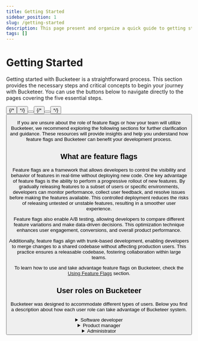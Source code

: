```yaml
---
title: Getting Started
sidebar_position: 1
slug: /getting-started
description: This page present and organize a quick guide to getting started with the documentation.
tags: []
---
```



# Getting Started

Getting started with Bucketeer is a straightforward process. This section provides the necessary steps and critical concepts to begin your journey with Bucketeer. You can use the buttons below to navigate directly to the pages covering the five essential steps.

<ButtonShelf>
  <Button
    redirect="../getting-started/create-bucketeer-account"
    title="1. Create an acccount"
    info="Learn about account types, roles and how to create an account."
  />
  {/* <Button
    redirect="../getting-started/get-your-credentials"
    title="Get your credentials "
    info="Get your credentials to start using Bucketeer."
  /> */}
  <Button
    redirect="../getting-started/bucketeer-dashboard"
    title="2. Bucketeer dashboard"
    info="Check all the main functions and panels available on the Bucketeer Dashboard."
  />
  <Button
    redirect="../getting-started/quickstart"
    title="3. Quickstart"
    info="Present all steps to create a feature flag and integrate it to your system."
  />
  {/* <Button
    redirect="../getting-started/choose-sdk"
    title="3. Choose an SDK"
    info="Evaluate the SDK options available to take advantage of Bucketeer solution."
  />
  <Button
    redirect="../getting-started/integrate-bucketeer"
    title="4. Integrate to Bucketeer"
    info="Learn the mains steps to integrate your application with Bucketeer."
  /> */}
  <Button
    redirect="../getting-started/bucketeer-vocabulary"
    title="4. Bucketeer vocabulary "
    info="Guides you through the principal terms used in Bucketeer's documentation."
  />
</ButtonShelf>

If you are unsure about the role of feature flags or how your team will utilize Bucketeer, we recommend exploring the following sections for further clarification and guidance. These resources will provide insights and help you understand how feature flags and Bucketeer can benefit your development process.

## What are feature flags

Feature flags are a framework that allows developers to control the visibility and behavior of features in real-time without deploying new code. One key advantage of feature flags is the ability to perform a progressive rollout of new features. By gradually releasing features to a subset of users or specific environments, developers can monitor performance, collect user feedback, and resolve issues before making the features available. This controlled deployment reduces the risks of releasing untested or unstable features, resulting in a smoother user experience.

Feature flags also enable A/B testing, allowing developers to compare different feature variations and make data-driven decisions. This optimization technique enhances user engagement, conversions, and overall product performance.

Additionally, feature flags align with trunk-based development, enabling developers to merge changes to a shared codebase without affecting production users. This practice ensures a releasable codebase, fostering collaboration within large teams.

To learn how to use and take advantage feature flags on Bucketeer, check the [Using Feature Flags](../using-feature-flags) section.

## User roles on Bucketeer

Bucketeer was designed to accommodate different types of users. Below you find a description about how each user role can take advantage of Bucketeer system.

<details>
  <summary>Software developer</summary>
  <p>
    As a software developer, your role in using Bucketeer involves creating and
    implementing feature flags in your code to control the behavior and
    visibility of features in your application. Bucketeer provides a
    comprehensive dashboard where you can define and manage feature flags.
  </p>
  <p>
    To get started, you will need to set up feature flags on the Bucketeer
    dashboard. You can refer to the
    <a href="../using-feature-flags"> Using Feature Flags</a> guide to learn more
    about the process. Once you have your credentials and have created a feature
    flag, you can choose an SDK that best suits your application. The <a href="./choose-sdk">
      Choose an SDK
    </a> guide can assist you in making the proper selection. The <a href="../sdk">
      SDK
    </a> section of the documentation provides instructions on how to set up and
    integrate the chosen SDK into your codebase.
  </p>
  <p>
    Once you grasp how feature flags work, you can collaborate with other
    organization members to determine how you want to target different
    variations of feature flags to specific contexts or segments, such as user
    groups or environments.As you add more feature flags to your application, your team can organize them
    across different environments to ensure effective management and deployment.
  </p>

  <p>
    In addition to working with feature flags, as a software developer, you may
    also have responsibilities related to feature management. You cna use automation solutions to toggle feature flags.
  </p>
</details>

<details>
  <summary>Product manager</summary>
  <p>
    As a product manager or rollout manager, part of your responsibilities
    involves strategically coordinating deployments and feature releases.
  </p>
  <p>
    First and foremost, it is important to understand how to enable or disable
    feature flags. Familiarize yourself with managing feature flags and the
    mechanisms for toggling them on and off with the
    <a href="../using-feature-flags"> Using Feature Flags</a> guide.
  </p>
  <p>
    In addition to managing feature flags, you play a crucial role in designing
    and monitoring experiments to assess the impact of feature releases. These
    experiments involve a series of actions to test specific hypotheses. By
    leveraging feature flags, you can selectively target different feature flag
    variations to specific user base segments. Thus, you can observe and compare
    the reactions and behaviors of different user groups.
  </p>
  <p>
    Utilizing feature flags enables you to conduct various types of testing,
    such as A/B testing. For more detailed information on experimentation,
    please refer to the
    <a href="../using-feature-flags/testing-with0flags"> Testing with flags </a>
    resource.
  </p>
  <p>
    By effectively utilizing feature flags and conducting thoughtful
    experiments, you can gain valuable insights into the impact of feature
    releases, optimize user experiences, and make informed decisions to drive
    the success of your product.
  </p>
</details>

<details>
  <summary>Administrator</summary>
  <p>
    As an account administrator in Bucketeer, you hold important
    responsibilities related to project and environment management, as well as
    user administration. Your role involves creating new projects, setting up
    environments, and managing users within the Bucketeer platform.
  </p>
  <p>
    One of your primary tasks is to create new projects. Projects serve as a way
    to organize and manage multiple users within Bucketeer. Each project has its
    own distinct set of environments and feature flags, allowing for efficient
    management of different development initiatives. A guide on how to create
    new projects will be provided in the feature.
  </p>
  <p>
    Creating and managing environments is another key responsibility.
    Environments enable you to oversee and control your feature flags throughout
    the entire development lifecycle, from local development to various stages.
    By setting up different environments, you can ensure smooth and
    well-organized feature flag management within specific contexts. A guide on
    how to create new projects will be provided in the feature.
  </p>
  <p>
    Additionally, as an administrator, you manage users within the Bucketeer
    platform. This includes tasks such as adding or removing users, assigning
    appropriate roles and permissions, and ensuring that the right level of
    access is granted to individuals based on their responsibilities. Check{' '}
    <a href="..//getting-started/create-bucketeer-account">
      Create Bucketeer's account
    </a>{' '}
    to learn more about accounts creation and available roles.
  </p>
</details>
